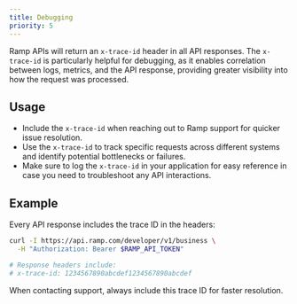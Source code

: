 ```yaml
---
title: Debugging
priority: 5
---
```


Ramp APIs will return an `x-trace-id` header in all API responses. The `x-trace-id` is particularly helpful for debugging, as it enables correlation between logs, metrics, and the API response, providing greater visibility into how the request was processed.

## Usage

- Include the `x-trace-id` when reaching out to Ramp support for quicker issue resolution.
- Use the `x-trace-id` to track specific requests across different systems and identify potential bottlenecks or failures.
- Make sure to log the `x-trace-id` in your application for easy reference in case you need to troubleshoot any API interactions.

## Example

Every API response includes the trace ID in the headers:

```bash
curl -I https://api.ramp.com/developer/v1/business \
  -H "Authorization: Bearer $RAMP_API_TOKEN"

# Response headers include:
# x-trace-id: 1234567890abcdef1234567890abcdef
```

When contacting support, always include this trace ID for faster resolution.